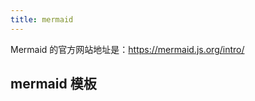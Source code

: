 ```yaml
---
title: mermaid
---
```


Mermaid 的官方网站地址是：https://mermaid.js.org/intro/


## mermaid 模板
<Mermaid
  chart="
graph TD;
subgraph AA [消费者]
A[Mobile app];
B[Web app];
C[Node.js client];
end
subgraph BB [服务]
E[REST API];
F[GraphQL API];
G[SOAP API];
end
Z{GraphQL API请求};
A --> Z;
B --> Z;
C --> Z;
Z --> E;
Z --> F;
Z --> G;"
/>